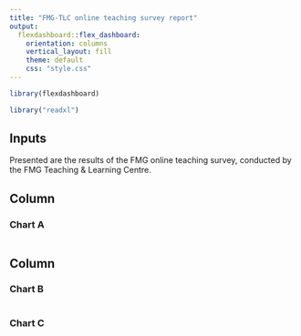 ```yaml
---
title: "FMG-TLC online teaching survey report"
output: 
  flexdashboard::flex_dashboard:
    orientation: columns
    vertical_layout: fill
    theme: default
    css: "style.css"
---
```


```r
library(flexdashboard)

library("readxl")
```

Inputs {.sidebar}
-----------------------------------------------------------------------

Presented are the results of the FMG online teaching survey, conducted by the FMG Teaching & Learning Centre.

Column {data-width=650}
-----------------------------------------------------------------------

### Chart A

```r

```

Column {data-width=350}
-----------------------------------------------------------------------

### Chart B

```r

```

### Chart C

```r

```

